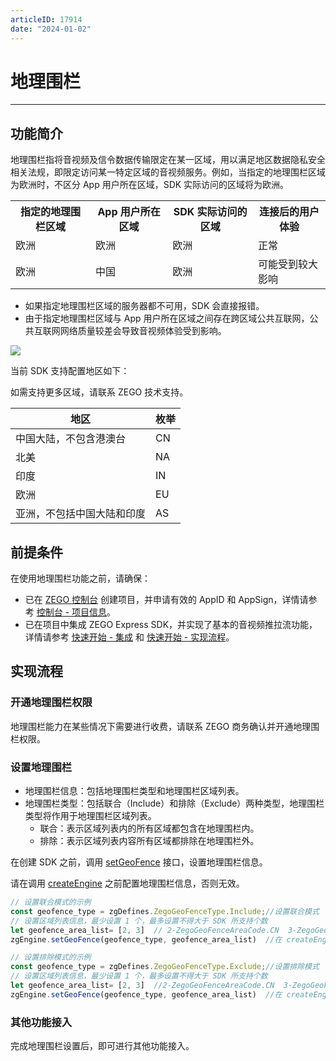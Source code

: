 ```yaml
---
articleID: 17914
date: "2024-01-02"
---
```

# 地理围栏

- - -

## 功能简介

地理围栏指将音视频及信令数据传输限定在某一区域，用以满足地区数据隐私安全相关法规，即限定访问某一特定区域的音视频服务。例如，当指定的地理围栏区域为欧洲时，不区分 App 用户所在区域，SDK 实际访问的区域将为欧洲。


<table>
  <colgroup>
    <col/>
    <col/>
  </colgroup>
<tbody><tr>
<th>指定的地理围栏区域</th>
<th>App 用户所在区域</th>
<th>SDK 实际访问的区域</th>
<th>连接后的用户体验</th>
</tr>
<tr>
<td>欧洲</td>
<td>欧洲</td>
<td>欧洲</td>
<td>正常</td>
</tr>
<tr>
<td>欧洲</td>
<td>中国</td>
<td>欧洲</td>
<td>可能受到较大影响</td>
</tr>
</tbody></table>

<Warning title="注意">

- 如果指定地理围栏区域的服务器都不可用，SDK 会直接报错。
- 由于指定地理围栏区域与 App 用户所在区域之间存在跨区域公共互联网，公共互联网网络质量较差会导致音视频体验受到影响。
</Warning>

<Frame width="auto" height="auto" >
  <img src="http://doc.oa.zego.im/Pics/Express/Geofencing_pic.jpeg" />
</Frame>

当前 SDK 支持配置地区如下：

<Note title="说明">

如需支持更多区域，请联系 ZEGO 技术支持。
</Note>


|地区|枚举|
|-|-|
|中国大陆，不包含港澳台|CN|
|北美|NA|
|印度|IN|
|欧洲|EU|
|亚洲，不包括中国大陆和印度|AS|

## 前提条件

在使用地理围栏功能之前，请确保：
- 已在 [ZEGO 控制台](https://console.zego.im) 创建项目，并申请有效的 AppID 和 AppSign，详情请参考 [控制台 - 项目信息](/console/project-info)。
- 已在项目中集成 ZEGO Express SDK，并实现了基本的音视频推拉流功能，详情请参考 [快速开始 - 集成](!Integration/SDK_Integration) 和 [快速开始 - 实现流程](!Integration/Solution_Implementation)。


## 实现流程

### 开通地理围栏权限

地理围栏能力在某些情况下需要进行收费，请联系 ZEGO 商务确认并开通地理围栏权限。


### 设置地理围栏

- 地理围栏信息：包括地理围栏类型和地理围栏区域列表。
- 地理围栏类型：包括联合（Include）和排除（Exclude）两种类型，地理围栏类型将作用于地理围栏区域列表。
    - 联合：表示区域列表内的所有区域都包含在地理围栏内。
    - 排除：表示区域列表内容所有区域都排除在地理围栏外。

在创建 SDK 之前，调用 [setGeoFence](@setGeoFence) 接口，设置地理围栏信息。

<Warning title="注意">


请在调用 [createEngine](@createEngine) 之前配置地理围栏信息，否则无效。

</Warning>




```javascript
// 设置联合模式的示例
const geofence_type = zgDefines.ZegoGeoFenceType.Include;//设置联合模式
// 设置区域列表信息，最少设置 1 个，最多设置不得大于 SDK 所支持个数
let geofence_area_list= [2, 3]  // 2-ZegoGeoFenceAreaCode.CN  3-ZegoGeoFenceAreaCode.NA
zgEngine.setGeoFence(geofence_type, geofence_area_list)  //在 createEngine 之前调用

// 设置排除模式的示例
const geofence_type = zgDefines.ZegoGeoFenceType.Exclude;//设置排除模式
// 设置区域列表信息，最少设置 1 个，最多设置不得大于 SDK 所支持个数
let geofence_area_list= [2, 3]  //2-ZegoGeoFenceAreaCode.CN  3-ZegoGeoFenceAreaCode.NA
zgEngine.setGeoFence(geofence_type, geofence_area_list)  //在 createEngine 之前调用
```

### 其他功能接入

完成地理围栏设置后，即可进行其他功能接入。

